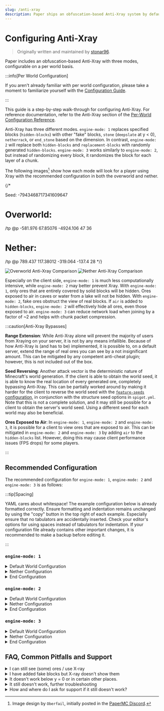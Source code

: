 ```yaml
---
slug: /anti-xray
description: Paper ships an obfuscation-based Anti-Xray system by default. Learn how to configure it here.
---
```


# Configuring Anti-Xray

> Originally written and maintained by [stonar96](https://github.com/stonar96).

Paper includes an obfuscation-based Anti-Xray with three modes, configurable on a per world basis.

:::info[Per World Configuration]

If you aren't already familiar with per world configuration, please take a moment to familiarize
yourself with the [Configuration Guide](./reference/configuration).

:::

This guide is a step-by-step walk-through for configuring Anti-Xray. For reference documentation,
refer to the Anti-Xray section of the
[Per-World Configuration Reference](../reference/configuration/world-configuration.mdx#anticheat_anti_xray).

Anti-Xray has three different modes. `engine-mode: 1` replaces specified blocks (`hidden-blocks`) with
other "fake" blocks, `stone` (`deepslate` at y < 0), `netherrack`, or `end_stone` based on the
dimension. In contrast, `engine-mode: 2` will replace both `hidden-blocks` and `replacement-blocks`
with randomly generated `hidden-blocks`. `engine-mode: 3` works similarly to `engine-mode: 2`, but instead of
randomizing every block, it randomizes the block for each layer of a chunk.

The following images[^1] show how each mode will look for a player using Xray with the recommended
configuration in both the overworld and nether.

[^1]:
    Image design by `Oberfail`, initially posted in the
    [PaperMC Discord](https://discord.gg/papermc).

{/*

Seed: -7943468717341609647

# Overworld:
/tp @p -581.976 67.85076 -4924.106 47 36

# Nether:
/tp @p 789.437 117.38012 -319.064 -137.4 28
*/}

![Overworld Anti-Xray Comparison](assets/anti-xray-overworld.png)
![Nether Anti-Xray Comparison](assets/anti-xray-nether.png)

Especially on the client side, `engine-mode: 1` is much less computationally intensive, while
`engine-mode: 2` may better prevent Xray. With `engine-mode: 1`, only ores that are entirely covered
by solid blocks will be hidden. Ores exposed to air in caves or water from a lake will not be
hidden. With `engine-mode: 2`, fake ores obstruct the view of real blocks. If `air` is added to
`hidden-blocks`, `engine-mode: 2` will effectively hide all ores, even those exposed to air. `engine-mode: 3` can reduce network load when joining by a factor of ~2 and helps with chunk packet compression.

:::caution[Anti-Xray Bypasses]

**Range Extension**: While Anti-Xray alone will prevent the majority of users from Xraying on your
server, it is not by any means infallible. Because of how Anti-Xray is (and has to be) implemented,
it is possible to, on a default server, extend the range of real ores you can see by a not
insignificant amount. This can be mitigated by any competent anti-cheat plugin; however, this is not
included out of the box.

**Seed Reversing**: Another attack vector is the deterministic nature of Minecraft's world
generation. If the client is able to obtain the world seed, it is able to know the real location of
every generated ore, completely bypassing Anti-Xray. This can be partially worked around by making
it harder for the client to reverse the world seed with the
[`feature-seeds` configuration](../reference/configuration/world-configuration.mdx#feature_seeds), in conjunction
with the structure seed options in `spigot.yml`. Note that this is not a complete solution, and it
may still be possible for a client to obtain the server's world seed. Using a different seed for
each world may also be beneficial.

**Ores Exposed to Air**: In `engine-mode: 1`, `engine-mode: 2` and `engine-mode: 3`, it is possible for a client
to view ores that are exposed to air. This can be mitigated in `engine-mode: 2` and `engine-mode: 3` by adding `air` to
the `hidden-blocks` list. However, doing this may cause client performance issues (FPS drops) for
some players.

:::

## Recommended Configuration

The recommended configuration for `engine-mode: 1`, `engine-mode: 2` and `engine-mode: 3` is as follows:

:::tip[Spacing]

YAML cares about whitespace! The example configuration below is already formatted correctly. Ensure
formatting and indentation remains unchanged by using the "copy" button in the top right of each
example. Especially ensure that no tabulators are accidentally inserted. Check your editor's options
for using spaces instead of tabulators for indentation. If your configuration file already contains
other important changes, it is recommended to make a backup before editing it.

:::

### `engine-mode: 1`

<details>
  <summary>Default World Configuration</summary>

Replace the existing `anticheat.anti-xray` block in `paper-world-defaults.yml` with the following:

{/* prettier-ignore */}
```yaml title="paper-world-defaults.yml"
anticheat:
  anti-xray:
    enabled: true
    engine-mode: 1
    hidden-blocks:
    # There's no chance to hide dungeon chests as they are entirely surrounded by air, but buried treasures will be hidden.
    - chest
    - coal_ore
    - deepslate_coal_ore
    - copper_ore
    - deepslate_copper_ore
    - raw_copper_block
    - diamond_ore
    - deepslate_diamond_ore
    - emerald_ore
    - deepslate_emerald_ore
    - gold_ore
    - deepslate_gold_ore
    - iron_ore
    - deepslate_iron_ore
    - raw_iron_block
    - lapis_ore
    - deepslate_lapis_ore
    - redstone_ore
    - deepslate_redstone_ore
    lava-obscures: false
    # As of 1.18 some ores are generated much higher.
    # Please adjust the max-block-height setting at your own discretion.
    # https://minecraft.fandom.com/wiki/Ore might be helpful.
    max-block-height: 64
    # The replacement-blocks list is not used in engine-mode: 1. Changing this will have no effect.
    replacement-blocks: []
    update-radius: 2
    use-permission: false

```

</details>

<details>
  <summary>Nether Configuration</summary>

Copy and paste into your `paper-world.yml` within your nether world folder. See the
[Configuration Guide](./reference/configuration) for more information.

{/* prettier-ignore */}
```yml title="world_nether/paper-world.yml"
anticheat:
  anti-xray:
    enabled: true
    engine-mode: 1
    hidden-blocks:
    - ancient_debris
    - nether_gold_ore
    - nether_quartz_ore
    lava-obscures: false
    max-block-height: 128
    # The replacement-blocks list is not used in engine-mode: 1. Changing this will have no effect.
    replacement-blocks: []
    update-radius: 2
    use-permission: false

```

</details>

<details>
  <summary>End Configuration</summary>

Copy and paste into your `paper-world.yml` within your end world folder. See the
[Configuration Guide](./reference/configuration) for more information.

{/* prettier-ignore */}
```yml title="world_the_end/paper-world.yml"
anticheat:
  anti-xray:
    enabled: false

```

</details>

### `engine-mode: 2`

<details>
  <summary>Default World Configuration</summary>

Replace the existing `anticheat.anti-xray` block in `paper-world-defaults.yml` with the following:

{/* prettier-ignore */}
```yaml title="paper-world-defaults.yml"
anticheat:
  anti-xray:
    enabled: true
    engine-mode: 2
    hidden-blocks:
    # You can add air here such that many holes are generated.
    # This works well against cave finders but may cause client FPS drops for all players.
    - air
    - copper_ore
    - deepslate_copper_ore
    - raw_copper_block
    - diamond_ore
    - deepslate_diamond_ore
    - gold_ore
    - deepslate_gold_ore
    - iron_ore
    - deepslate_iron_ore
    - raw_iron_block
    - lapis_ore
    - deepslate_lapis_ore
    - redstone_ore
    - deepslate_redstone_ore
    lava-obscures: false
    # As of 1.18 some ores are generated much higher.
    # Please adjust the max-block-height setting at your own discretion.
    # https://minecraft.fandom.com/wiki/Ore might be helpful.
    max-block-height: 64
    replacement-blocks:
    # Chest is a tile entity and can't be added to hidden-blocks in engine-mode: 2.
    # But adding chest here will hide buried treasures, if max-block-height is increased.
    - chest
    - amethyst_block
    - andesite
    - budding_amethyst
    - calcite
    - coal_ore
    - deepslate_coal_ore
    - deepslate
    - diorite
    - dirt
    - emerald_ore
    - deepslate_emerald_ore
    - granite
    - gravel
    - oak_planks
    - smooth_basalt
    - stone
    - tuff
    update-radius: 2
    use-permission: false

```

</details>

<details>
  <summary>Nether Configuration</summary>

Copy and paste into your `paper-world.yml` within your nether world folder. See the
[Configuration Guide](./reference/configuration) for more information.

{/* prettier-ignore */}
```yml title="world_nether/paper-world.yml"
anticheat:
  anti-xray:
    enabled: true
    engine-mode: 2
    hidden-blocks:
    # See note about air and possible client performance issues above.
    - air
    - ancient_debris
    - bone_block
    - glowstone
    - magma_block
    - nether_bricks
    - nether_gold_ore
    - nether_quartz_ore
    - polished_blackstone_bricks
    lava-obscures: false
    max-block-height: 128
    replacement-blocks:
    - basalt
    - blackstone
    - gravel
    - netherrack
    - soul_sand
    - soul_soil
    update-radius: 2
    use-permission: false

```

</details>

<details>
  <summary>End Configuration</summary>

Copy and paste into your `paper-world.yml` within your end world folder. See the
[Configuration Guide](./reference/configuration) for more information.

{/* prettier-ignore */}
```yml title="world_the_end/paper-world.yml"
anticheat:
  anti-xray:
    enabled: false

```
</details>


### `engine-mode: 3`

<details>
  <summary>Default World Configuration</summary>

Replace the existing `anticheat.anti-xray` block in `paper-world-defaults.yml` with the following:

{/* prettier-ignore */}
```yaml title="paper-world-defaults.yml"
anticheat:
  anti-xray:
    enabled: true
    engine-mode: 3
    hidden-blocks:
    # You can add air here such that many holes are generated.
    # This works well against cave finders but may cause client FPS drops for all players.
    - air
    - copper_ore
    - deepslate_copper_ore
    - raw_copper_block
    - diamond_ore
    - deepslate_diamond_ore
    - gold_ore
    - deepslate_gold_ore
    - iron_ore
    - deepslate_iron_ore
    - raw_iron_block
    - lapis_ore
    - deepslate_lapis_ore
    - redstone_ore
    - deepslate_redstone_ore
    lava-obscures: false
    # As of 1.18 some ores are generated much higher.
    # Please adjust the max-block-height setting at your own discretion.
    # https://minecraft.fandom.com/wiki/Ore might be helpful.
    max-block-height: 64
    replacement-blocks:
    # Chest is a tile entity and can't be added to hidden-blocks in engine-mode: 2.
    # But adding chest here will hide buried treasures, if max-block-height is increased.
    - chest
    - amethyst_block
    - andesite
    - budding_amethyst
    - calcite
    - coal_ore
    - deepslate_coal_ore
    - deepslate
    - diorite
    - dirt
    - emerald_ore
    - deepslate_emerald_ore
    - granite
    - gravel
    - oak_planks
    - smooth_basalt
    - stone
    - tuff
    update-radius: 2
    use-permission: false

```

</details>

<details>
  <summary>Nether Configuration</summary>

Copy and paste into your `paper-world.yml` within your nether world folder. See the
[Configuration Guide](./reference/configuration) for more information.

{/* prettier-ignore */}
```yml title="world_nether/paper-world.yml"
anticheat:
  anti-xray:
    enabled: true
    engine-mode: 3
    hidden-blocks:
    # See note about air and possible client performance issues above.
    - air
    - ancient_debris
    - bone_block
    - glowstone
    - magma_block
    - nether_bricks
    - nether_gold_ore
    - nether_quartz_ore
    - polished_blackstone_bricks
    lava-obscures: false
    max-block-height: 128
    replacement-blocks:
    - basalt
    - blackstone
    - gravel
    - netherrack
    - soul_sand
    - soul_soil
    update-radius: 2
    use-permission: false

```

</details>

<details>
  <summary>End Configuration</summary>

Copy and paste into your `paper-world.yml` within your end world folder. See the
[Configuration Guide](./reference/configuration) for more information.

{/* prettier-ignore */}
```yml title="world_the_end/paper-world.yml"
anticheat:
  anti-xray:
    enabled: false

```

</details>

## FAQ, Common Pitfalls and Support

<details>
  <summary>I can still see (some) ores / use X-ray</summary>

As described above, there are several reasons why you might still see (some) ores even though you
have enabled Anti-Xray:

* The ores are above the configured `max-block-height` value.
* Anti-Xray cannot hide ores exposed to air or other transparent blocks (in caves for example). In
  principle this is also the case for `engine-mode: 2` and `engine-mode: 3`, however, usually the fake ores obstruct the
  view of real blocks. Hiding those exposed ores too requires additional plugins.
* The `use-permission` option is enabled and you have the Anti-Xray bypass permission or you have
  operator status.
* The block type is missing in the configured block lists. This can be the result of using an
  outdated configuration file.

</details>

<details>
  <summary>I have added fake blocks but X-ray doesn't show them</summary>

If you use `engine-mode: 2` or `engine-mode: 3` and you have added fake blocks to the `hidden-blocks` list but you can't
see them in-game using X-ray, this can have the following reasons:

* The added block types are tile entities. Anti-Xray can hide (replace) tile entities (such as
  chests), provided that they are not exposed to air or other transparent blocks. However, Anti-Xray
  can't place tile entities as fake blocks into the chunk.
* The block is disabled in your client's X-ray mod or not shown by your X-ray resource pack.

</details>

<details>
  <summary>It doesn't work below y = 0 or in certain other places.</summary>

* Your configuration file is probably outdated and missing important blocks in the
  `replacement-blocks` list, such as `deepslate` or biome-specific blocks, such as `basalt`. You
  might also want to check if the `hidden-blocks` list includes all important ores and their
  `deepslate` variants.
* If it doesn't work above a certain y-level, check your `max-block-height` setting.

</details>

<details>
  <summary>It still doesn't work, further troubleshooting</summary>

* Make sure to always restart your server after making changes to the Anti-Xray configuration.
  Changes won't be applied automatically.
* Do not use the `/reload` command. To apply Anti-Xray configuration changes a restart is required.
* After restarting the server, verify that the configuration is applied correctly by inspecting the
  config sections with timings or spark.

</details>

<details>
  <summary>How and where do I ask for support if it still doesn't work?</summary>

If the above bullet points don't solve your problem or if you have further questions about
Anti-Xray, please don't hesitate to ask us on the [PaperMC Discord](https://discord.gg/papermc)
using the #paper-help channel. Please try to provide as much detail as possible about your problem.
"It doesn't work" isn't very helpful when asking for support. Describe what you want to achieve,
what you have tried, what you expect and what you observe. Ideally include a timings or spark link
and a picture what you observe in-game.

</details>
